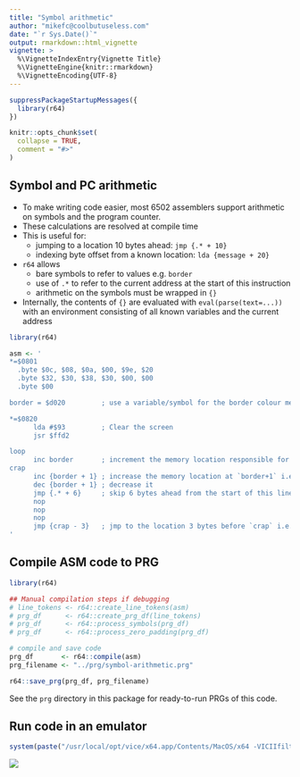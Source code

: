---
title: "Symbol arithmetic"
author: "mikefc@coolbutuseless.com"
date: "`r Sys.Date()`"
output: rmarkdown::html_vignette
vignette: >
  %\VignetteIndexEntry{Vignette Title}
  %\VignetteEngine{knitr::rmarkdown}
  %\VignetteEncoding{UTF-8}
---

```{r setup, include = FALSE}
suppressPackageStartupMessages({
  library(r64)  
})

knitr::opts_chunk$set(
  collapse = TRUE,
  comment = "#>"
)
```

Symbol and PC arithmetic
------------------------------------------------------------------------------

* To make writing code easier, most 6502 assemblers support arithmetic on symbols and the program counter.
* These calculations are resolved at compile time
* This is useful for: 
    * jumping to a location 10 bytes ahead: `jmp {.* + 10}`
    * indexing byte offset from a known location:  `lda {message + 20}`
* `r64` allows
    * bare symbols to refer to values e.g. `border` 
    * use of `.*` to refer to the current address at the start of this instruction
    * arithmetic on the symbols must be wrapped in `{}`
* Internally, the contents of `{}` are evaluated with `eval(parse(text=...))` with an environment consisting
  of all known variables and the current address


```{r}
library(r64)

asm <- '
*=$0801
  .byte $0c, $08, $0a, $00, $9e, $20
  .byte $32, $30, $38, $30, $00, $00
  .byte $00

border = $d020         ; use a variable/symbol for the border colour memory loation

*=$0820
      lda #$93         ; Clear the screen
      jsr $ffd2

loop  
      inc border       ; increment the memory location responsible for border colour
crap
      inc {border + 1} ; increase the memory location at `border+1` i.e. $d021 (screen colour)
      dec {border + 1} ; decrease it
      jmp {.* + 6}     ; skip 6 bytes ahead from the start of this line
      nop
      nop
      nop
      jmp {crap - 3}   ; jmp to the location 3 bytes before `crap` i.e. `loop`
'
```



Compile ASM code to PRG
------------------------------------------------------------------------------

```{r}
library(r64)

## Manual compilation steps if debugging
# line_tokens <- r64::create_line_tokens(asm)
# prg_df      <- r64::create_prg_df(line_tokens)
# prg_df      <- r64::process_symbols(prg_df)
# prg_df      <- r64::process_zero_padding(prg_df)

# compile and save code
prg_df       <- r64::compile(asm)
prg_filename <- "../prg/symbol-arithmetic.prg"

r64::save_prg(prg_df, prg_filename)
```

See the `prg` directory in this package for ready-to-run PRGs of this code.





Run code in an emulator
------------------------------------------------------------------------------

```{r eval=FALSE}
system(paste("/usr/local/opt/vice/x64.app/Contents/MacOS/x64 -VICIIfilter 0 -silent", prg_filename), wait=FALSE)
```




![](img/symbol-arithmetic.png)
